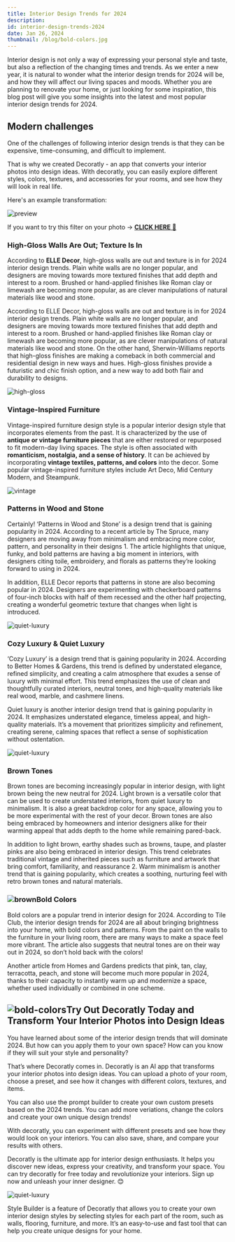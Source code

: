 ```yaml
---
title: Interior Design Trends for 2024
description:
id: interior-design-trends-2024
date: Jan 26, 2024
thumbnail: /blog/bold-colors.jpg
---
```


Interior design is not only a way of expressing your personal style and taste, but also a reflection of the changing times and trends. As we enter a new year, it is natural to wonder what the interior design trends for 2024 will be, and how they will affect our living spaces and moods. Whether you are planning to renovate your home, or just looking for some inspiration, this blog post will give you some insights into the latest and most popular interior design trends for 2024.

## Modern challenges

One of the challenges of following interior design trends is that they can be expensive, time-consuming, and difficult to implement.

That is why we created Decoratly - an app that converts your interior photos into design ideas. With decoratly, you can easily explore different styles, colors, textures, and accessories for your rooms, and see how they will look in real life.

Here's an example transformation:

![preview](/preview.png)

If you want to try this filter on your photo → [**CLICK HERE** 🏡](https://www.decoratly.com)

### High-Gloss Walls Are Out; Texture Is In

According to **ELLE Decor**, high-gloss walls are out and texture is in for 2024 interior design trends. Plain white walls are no longer popular, and designers are moving towards more textured finishes that add depth and interest to a room. Brushed or hand-applied finishes like Roman clay or limewash are becoming more popular, as are clever manipulations of natural materials like wood and stone.

According to ELLE Decor, high-gloss walls are out and texture is in for 2024 interior design trends. Plain white walls are no longer popular, and designers are moving towards more textured finishes that add depth and interest to a room. Brushed or hand-applied finishes like Roman clay or limewash are becoming more popular, as are clever manipulations of natural materials like wood and stone. On the other hand, Sherwin-Williams reports that high-gloss finishes are making a comeback in both commercial and residential design in new ways and hues. High-gloss finishes provide a futuristic and chic finish option, and a new way to add both flair and durability to designs.

![high-gloss](/blog/high-gloss.jpg)

### Vintage-Inspired Furniture

Vintage-inspired furniture design style is a popular interior design style that incorporates elements from the past. It is characterized by the use of **antique or vintage furniture pieces** that are either restored or repurposed to fit modern-day living spaces. The style is often associated with **romanticism, nostalgia, and a sense of history**. It can be achieved by incorporating **vintage textiles, patterns, and colors** into the decor. Some popular vintage-inspired furniture styles include Art Deco, Mid Century Modern, and Steampunk.

![vintage](/blog/vintage.jpg)

### Patterns in Wood and Stone

Certainly! ‘Patterns in Wood and Stone’ is a design trend that is gaining popularity in 2024. According to a recent article by The Spruce, many designers are moving away from minimalism and embracing more color, pattern, and personality in their designs 1. The article highlights that unique, funky, and bold patterns are having a big moment in interiors, with designers citing toile, embroidery, and florals as patterns they’re looking forward to using in 2024.

In addition, ELLE Decor reports that patterns in stone are also becoming popular in 2024. Designers are experimenting with checkerboard patterns of four-inch blocks with half of them recessed and the other half projecting, creating a wonderful geometric texture that changes when light is introduced.

![quiet-luxury](/blog/wood-stone.jpg)

### Cozy Luxury & Quiet Luxury

‘Cozy Luxury’ is a design trend that is gaining popularity in 2024. According to Better Homes & Gardens, this trend is defined by understated elegance, refined simplicity, and creating a calm atmosphere that exudes a sense of luxury with minimal effort. This trend emphasizes the use of clean and thoughtfully curated interiors, neutral tones, and high-quality materials like real wood, marble, and cashmere linens.

Quiet luxury is another interior design trend that is gaining popularity in 2024. It emphasizes understated elegance, timeless appeal, and high-quality materials. It’s a movement that prioritizes simplicity and refinement, creating serene, calming spaces that reflect a sense of sophistication without ostentation.

![quiet-luxury](/blog/quiet-luxury.jpg)

### Brown Tones

Brown tones are becoming increasingly popular in interior design, with light brown being the new neutral for 2024. Light brown is a versatile color that can be used to create understated interiors, from quiet luxury to minimalism. It is also a great backdrop color for any space, allowing you to be more experimental with the rest of your decor. Brown tones are also being embraced by homeowners and interior designers alike for their warming appeal that adds depth to the home while remaining pared-back.

In addition to light brown, earthy shades such as browns, taupe, and plaster pinks are also being embraced in interior design. This trend celebrates traditional vintage and inherited pieces such as furniture and artwork that bring comfort, familiarity, and reassurance 2. Warm minimalism is another trend that is gaining popularity, which creates a soothing, nurturing feel with retro brown tones and natural materials.

### ![brown](/blog/brown.jpg)Bold Colors

Bold colors are a popular trend in interior design for 2024. According to Tile Club, the interior design trends for 2024 are all about bringing brightness into your home, with bold colors and patterns. From the paint on the walls to the furniture in your living room, there are many ways to make a space feel more vibrant. The article also suggests that neutral tones are on their way out in 2024, so don’t hold back with the colors!

Another article from Homes and Gardens predicts that pink, tan, clay, terracotta, peach, and stone will become much more popular in 2024, thanks to their capacity to instantly warm up and modernize a space, whether used individually or combined in one scheme.

## ![bold-colors](/blog/bold-colors.jpg)Try Out Decoratly Today and Transform Your Interior Photos into Design Ideas

You have learned about some of the interior design trends that will dominate 2024. But how can you apply them to your own space? How can you know if they will suit your style and personality?

That’s where Decoratly comes in. Decoratly is an AI app that transforms your interior photos into design ideas. You can upload a photo of your room, choose a preset, and see how it changes with different colors, textures, and items.

You can also use the prompt builder to create your own custom presets based on the 2024 trends. You can add more veriations, change the colors and create your own unique design trends!

With decoratly, you can experiment with different presets and see how they would look on your interiors. You can also save, share, and compare your results with others.

Decoratly is the ultimate app for interior design enthusiasts. It helps you discover new ideas, express your creativity, and transform your space. You can try decoratly for free today and revolutionize your interiors. Sign up now and unleash your inner designer. 😊

![quiet-luxury](/stylebuilder.png)

Style Builder is a feature of Decoratly that allows you to create your own interior design styles by selecting styles for each part of the room, such as walls, flooring, furniture, and more. It’s an easy-to-use and fast tool that can help you create unique designs for your home.